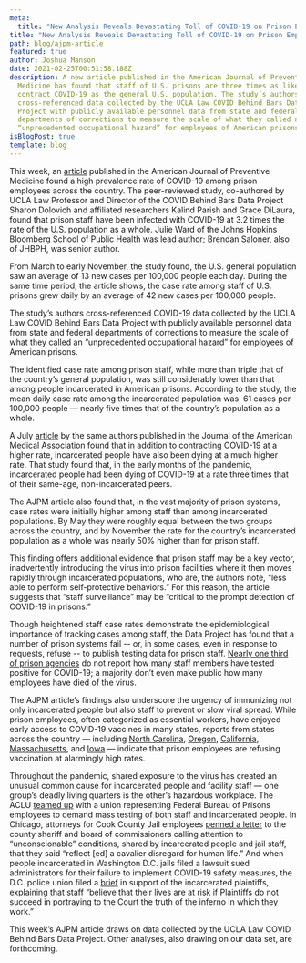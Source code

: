 ```yaml
---
meta:
  title: "New Analysis Reveals Devastating Toll of COVID-19 on Prison Employees "
title: "New Analysis Reveals Devastating Toll of COVID-19 on Prison Employees "
path: blog/ajpm-article
featured: true
author: Joshua Manson
date: 2021-02-25T00:51:58.188Z
description: A new article published in the American Journal of Preventive
  Medicine has found that staff of U.S. prisons are three times as likely to
  contract COVID-19 as the general U.S. population. The study’s authors
  cross-referenced data collected by the UCLA Law COVID Behind Bars Data
  Project with publicly available personnel data from state and federal
  departments of corrections to measure the scale of what they called an
  “unprecedented occupational hazard” for employees of American prisons.
isBlogPost: true
template: blog
---
```


This week, an [article](<https://www.ajpmonline.org/article/S0749-3797(21)00118-5/fulltext>) published in the American Journal of Preventive Medicine found a high prevalence rate of COVID-19 among prison employees across the country. The peer-reviewed study, co-authored by UCLA Law Professor and Director of the COVID Behind Bars Data Project Sharon Dolovich and affiliated researchers Kalind Parish and Grace DiLaura, found that prison staff have been infected with COVID-19 at 3.2 times the rate of the U.S. population as a whole. Julie Ward of the Johns Hopkins Bloomberg School of Public Health was lead author; Brendan Saloner, also of JHBPH, was senior author.

From March to early November, the study found, the U.S. general population saw an average of 13 new cases per 100,000 people each day. During the same time period, the article shows, the case rate among staff of U.S. prisons grew daily by an average of 42 new cases per 100,000 people.

The study’s authors cross-referenced COVID-19 data collected by the UCLA Law COVID Behind Bars Data Project with publicly available personnel data from state and federal departments of corrections to measure the scale of what they called an “unprecedented occupational hazard” for employees of American prisons.

The identified case rate among prison staff, while more than triple that of the country’s general population, was still considerably lower than that among people incarcerated in American prisons. According to the study, the mean daily case rate among the incarcerated population was  61 cases per 100,000 people — nearly five times that of the country’s population as a whole.

A July [article](https://jamanetwork.com/journals/jama/fullarticle/2768249) by the same authors published in the Journal of the American Medical Association found that in addition to contracting COVID-19 at a higher rate, incarcerated people have also been dying at a much higher rate. That study found that, in the early months of the pandemic, incarcerated people had been dying of COVID-19 at a rate three times that of their same-age, non-incarcerated peers.

The AJPM article also found that, in the vast majority of prison systems, case rates were initially higher among staff than among incarcerated populations. By May they were roughly equal between the two groups across the country, and by November the rate for the country’s incarcerated population as a whole was nearly 50% higher than for prison staff.

This finding offers additional evidence that prison staff may be a key vector, inadvertently introducing the virus into prison facilities where it then moves rapidly through incarcerated populations, who are, the authors note, “less able to perform self-protective behaviors.” For this reason, the article suggests that “staff surveillance” may be “critical to the prompt detection of COVID-19 in prisons.”

Though heightened staff case rates demonstrate the epidemiological importance of tracking cases among staff, the Data Project has found that a number of prison systems fail -- or, in some cases, even in response to requests, refuse -- to publish testing data for prison staff. [Nearly one third of prison agencies](https://uclacovidbehindbars.org/blog/data-reporting) do not report how many staff members have tested positive for COVID-19; a majority don’t even make public how many employees have died of the virus.

The AJPM article’s findings also underscore the urgency of immunizing not only incarcerated people but also staff to prevent or slow viral spread. While prison employees, often categorized as essential workers, have enjoyed early access to COVID-19 vaccines in many states, reports from states across the country — including [North Carolina](https://www.northcarolinahealthnews.org/2021/02/22/only-35-of-nc-prison-staff-willing-to-take-vaccine/), [Oregon](https://www.wweek.com/news/2021/02/10/state-officials-expect-45-of-oregon-prison-staff-to-refuse-a-covid-19-vaccine/), [California](https://www.sacbee.com/news/politics-government/the-state-worker/article249123895.html), [Massachusetts](https://www.wgbh.org/news/local-news/2021/02/08/more-than-half-of-mass-corrections-workers-have-refused-covid-vaccine), and [Iowa](https://www.desmoinesregister.com/story/news/2021/01/28/prison-workers-refuse-covid-19-vaccine-iowa-department-of-corrections/4294691001/) — indicate that prison employees are refusing vaccination at alarmingly high rates.

Throughout the pandemic, shared exposure to the virus has created an unusual common cause for incarcerated people and facility staff — one group’s deadly living quarters is the other’s hazardous workplace. The ACLU [teamed up](https://www.aclu.org/press-releases/aclu-and-council-prison-locals-call-mass-testing-all-employees-and-incarcerated) with a union representing Federal Bureau of Prisons employees to demand mass testing of both staff and incarcerated people. In Chicago, attorneys for Cook County Jail employees [penned a letter](https://www.macarthurjustice.org/wp-content/uploads/2020/04/01-3.pdf) to the county sheriff and board of commissioners calling attention to “unconscionable” conditions, shared by incarcerated people and jail staff, that they said “reflect [ed] a cavalier disregard for human life.” And when people incarcerated in Washington D.C. jails filed a lawsuit sued administrators for their failure to implement COVID-19 safety measures, the D.C. police union filed a [brief](https://www.acludc.org/sites/default/files/banks_v_booth.23.fop_amicus.pdf) in support of the incarcerated plaintiffs, explaining that staff “believe that their lives are at risk if Plaintiffs do not succeed in portraying to the Court the truth of the inferno in which they work.”

This week’s AJPM article draws on data collected by the UCLA Law COVID Behind Bars Data Project. Other analyses, also drawing on our data set, are forthcoming.
